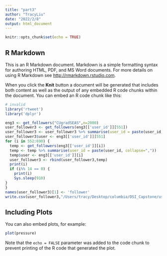 ```yaml
---
title: "part3"
author: "TracyLiu"
date: "2022/2/8"
output: html_document
---
```


```r
knitr::opts_chunk$set(echo = TRUE)
```

## R Markdown

This is an R Markdown document. Markdown is a simple formatting syntax for authoring HTML, PDF, and MS Word documents. For more details on using R Markdown see <http://rmarkdown.rstudio.com>.

When you click the **Knit** button a document will be generated that includes both content as well as the output of any embedded R code chunks within the document. You can embed an R code chunk like this:

```r
# invalid
library('rtweet')
library('dplyr')

eng3 <- get_followers("CUgradSEAS",n=2000)
user_follower3 <- get_followers(eng3[['user_id']][551])
user_follower3 <- user_follower3 %>% summarise(user_id = paste(user_id, collapse=","))
user_follower3$user <- eng3[['user_id']][551]
for (i in 552:690) {
  temp <- get_followers(eng3[['user_id']][i])
  temp <- temp %>% summarise(user_id = paste(user_id, collapse=","))
  temp$user <- eng3[['user_id']][i]
  user_follower3 <- rbind(user_follower3,temp)
  print(i)
  if (i%% 14 == 0) {
    print(i)
    Sys.sleep(910)
}
}
names(user_follower3)[1] <- 'follower'
write.csv(user_follower3,"/Users/tracy/Desktop/columbia/DSI_Capstone/user_follower3.csv", row.names = FALSE)

```

## Including Plots

You can also embed plots, for example:

```r
plot(pressure)
```

Note that the `echo = FALSE` parameter was added to the code chunk to prevent printing of the R code that generated the plot.
